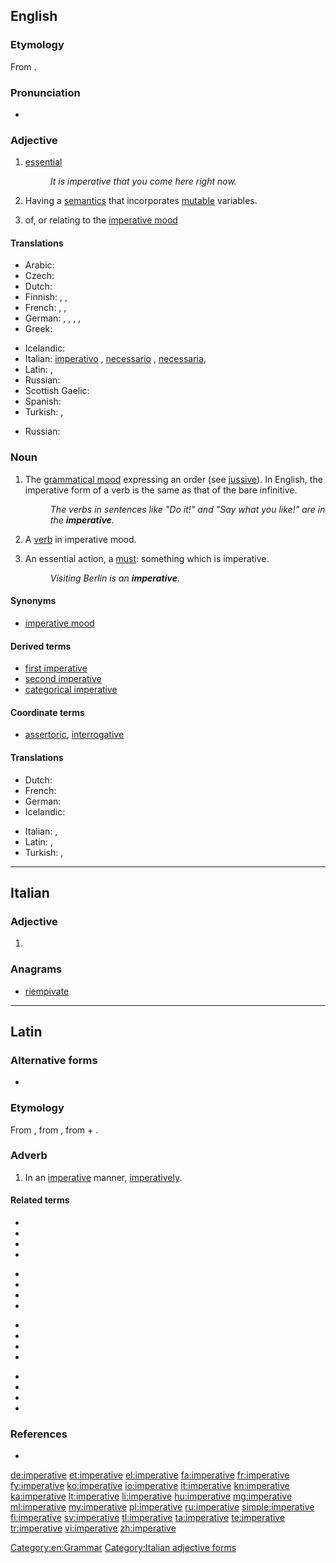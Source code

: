 ==English==

===Etymology===
From {{etyl|la|en}} {{term|imperativus|imperātīvus|lang=la}}.

===Pronunciation===
* {{a|US}} {{IPA|/ɪmˈpɛɹ.ə.tɪv/}}

===Adjective===
{{en-adj}}

# [[essential]]
#: ''It is imperative that you come here right now.''
# {{context|computing theory}} Having a [[semantics]] that incorporates [[mutable]] variables.
# {{context|grammar}} of, or relating to the [[imperative mood]]

====Translations====
{{trans-top|essential}}
* Arabic: {{t-|ar|إجباري|tr=igbaariyy}}
* Czech: {{t-|cs|rozkazovací|n}}
* Dutch: {{t+|nl|noodzakelijk}}
* Finnish: {{t-|fi|käskevä}}, {{t+|fi|välttämätön}}, {{t-|fi|imperatiivinen}}
* French: {{t+|fr|impératif}}, {{t+|fr|essentiel}}, {{t+|fr|indispensable}}
* German: {{l|de|essenziell}}, {{l|de|essentiell}}, {{l|de|notwendig}}, {{l|de|unverzichtbar}}, {{l|de|wesentlich}}
* Greek: {{t+|el|επιτακτικός|tr=epitaktikos}}
{{trans-mid}}
* Icelandic: {{t+|is|mikilvægur}}
* Italian: [[imperativo]] {{m}}, [[necessario]] {{m}}, [[necessaria]], {{f}}
* Latin: {{l|la|necessus}}, {{l|la|necessum}}
* Russian: {{t+|ru|обязательный|tr=objazátelʹnyj|sc=Cyrl}}
* Scottish Gaelic: {{t-|gd|àithneach}}
* Spanish: {{t+|es|imperativo|m}}
* Turkish: {{t+|tr|mecburi}}, {{t+|tr|zorunlu}}
{{trans-bottom}}

{{trans-top|of, or relating to the imperative mood}}
* Russian: {{t+|ru|повелительный|tr=povelítelʹnyj|sc=Cyrl}}
{{trans-mid}}
{{trans-bottom}}

{{trans-top|{{computing}}}}
{{trans-mid}}
{{trans-bottom}}

===Noun===
{{en-noun|s|-}}

# {{context|uncountable|grammar}} The [[grammatical mood]] expressing an order (see [[jussive]]). In English, the imperative form of a verb is the same as that of the bare infinitive.
#: ''The verbs in sentences like "Do it!" and "Say what you like!" are in the '''imperative'''.''
# {{context|countable|grammar}} A [[verb]] in imperative mood.
# {{context|countable}} An essential action, a [[must]]: something which is imperative.
#: ''Visiting Berlin is an '''imperative'''.''

====Synonyms====
* {{qualifier|grammatical mood}} [[imperative mood]]

====Derived terms====
* [[first imperative]] {{qualifier|Latin grammar}}
* [[second imperative]] {{qualifier|Latin grammar}}
* [[categorical imperative]]

====Coordinate terms====
* {{sense|in grammar}} [[assertoric]], [[interrogative]]

====Translations====
{{trans-see|imperative mood}}
{{trans-top|essential action}}
* Dutch: {{t+|nl|must|m}}
* French: {{t+|fr|impératif|m}}
* German: {{t+|de|Muss|n}}
* Icelandic: {{t+|is|nauðsyn|f}}
{{trans-mid}}
* Italian: {{t+|it|imperativo|m}}, {{t+|it|necessario|m}}
* Latin: {{t-|la|necessitas|f}}, {{t+|la|opus|n}}
* Turkish: {{t+|tr|mecburiyet}}, {{t+|tr|zorunluluk}}
{{trans-bottom}}

[[Category:en:Grammar]]

----

==Italian==

===Adjective===
{{head|it|adjective form|g=f-p}}

# {{feminine plural of|imperativo|lang=it}}

===Anagrams===
* [[riempivate#Italian|riempivate]]

[[Category:Italian adjective forms]]

----

==Latin==

===Alternative forms===
* {{l|la|inperative|inperātīvē}}

===Etymology===
From {{term|imperativus|imperātīvus|commanded|lang=la}}, from {{term|impero|imperō|command, order|lang=la}}, from {{term|im-||form of ''[[in#Latin|in]]''|lang=la}} + {{term|paro|parō|prepare, arrange; intend|lang=la}}.

===Adverb===
{{la-adv|imperative|imperātīvē|-}}

# In an [[#English|imperative]] manner, [[imperatively]].

====Related terms====
{{top4}}
* {{l|la|imperabiliter|imperābiliter}}
* {{l|la|imperans|imperāns}}
* {{l|la|imperativus|imperātīvus}}
* {{l|la|imperator|imperātōr}}
{{mid4}}
* {{l|la|imperatorie|imperātōriē}}
* {{l|la|imperatorius|imperātōrius}}
* {{l|la|imperatrix|imperātrīx}}
* {{l|la|imperatum|imperātum}}
{{mid4}}
* {{l|la|imperatus|imperātus}}
* {{l|la|imperiabiliter|imperiābiliter}}
* {{l|la|imperialis|imperiālis}}
* {{l|la|imperiose|imperiōsē}}
{{mid4}}
* {{l|la|imperiosus|imperiōsus}}
* {{l|la|imperito|imperitō}}
* {{l|la|imperium|imperium}}
* {{l|la|impero#Latin|imperō}}
{{bottom}}

===References===
* {{R:L&S}}

[[de:imperative]]
[[et:imperative]]
[[el:imperative]]
[[fa:imperative]]
[[fr:imperative]]
[[fy:imperative]]
[[ko:imperative]]
[[io:imperative]]
[[it:imperative]]
[[kn:imperative]]
[[ka:imperative]]
[[lt:imperative]]
[[li:imperative]]
[[hu:imperative]]
[[mg:imperative]]
[[ml:imperative]]
[[my:imperative]]
[[pl:imperative]]
[[ru:imperative]]
[[simple:imperative]]
[[fi:imperative]]
[[sv:imperative]]
[[tl:imperative]]
[[ta:imperative]]
[[te:imperative]]
[[tr:imperative]]
[[vi:imperative]]
[[zh:imperative]]